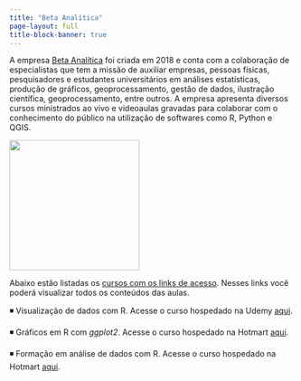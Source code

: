 ---
title: "Beta Analítica"
page-layout: full
title-block-banner: true
---

A empresa [Beta Analítica](https://betaanalitica.com.br/) foi criada em 2018 e conta com a colaboração de especialistas que tem a missão de auxiliar empresas, pessoas físicas, pesquisadores e estudantes universitários em análises estatísticas, produção de gráficos, geoprocessamento, gestão de dados, ilustração científica, geoprocessamento, entre outros. A empresa apresenta diversos cursos ministrados ao vivo e videoaulas gravadas para colaborar com o conhecimento do público na utilização de softwares como R, Python e QGIS.

![](images/beta-01.png){fig-align="center" width="230"}

Abaixo estão listadas os [cursos com os links de acesso]{.underline}. Nesses links você poderá visualizar todos os conteúdos das aulas.

◾ Visualização de dados com R. Acesse o curso hospedado na Udemy [aqui](https://www.udemy.com/course/visualizacao-dados-r/).

◾ Gráficos em R com *ggplot2*. Acesse o curso hospedado na Hotmart [aqui](https://hotmart.com/pt-br/marketplace/produtos/graficos-em-r-com-ggplot2/H55031467J).

◾ Formação em análise de dados com R. Acesse o curso hospedado na Hotmart [aqui](https://pay.hotmart.com/F76952913J?checkoutMode=10&bid=1699841041995).
